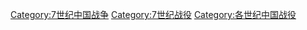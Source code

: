 [[Category:7世纪中国战争|Category:7世纪中国战争]]
[[Category:7世纪战役|Category:7世纪战役]]
[[Category:各世纪中国战役|Category:各世纪中国战役]]